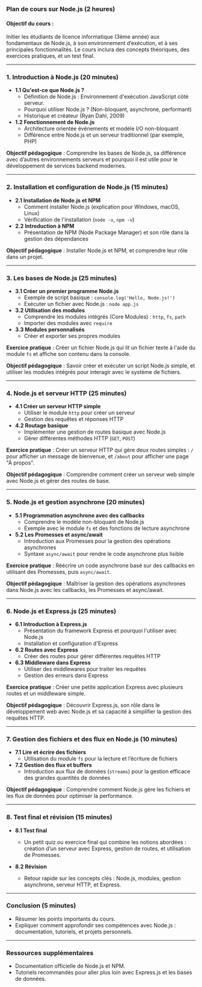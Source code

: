 ### Plan de cours sur Node.js (2 heures)

#### Objectif du cours :
Initier les étudiants de licence informatique (3ème année) aux fondamentaux de Node.js, à son environnement d’exécution, et à ses principales fonctionnalités. Le cours inclura des concepts théoriques, des exercices pratiques, et un test final.

---

### 1. **Introduction à Node.js** (20 minutes)
   - **1.1 Qu'est-ce que Node.js ?**
     - Définition de Node.js : Environnement d'exécution JavaScript côté serveur.
     - Pourquoi utiliser Node.js ? (Non-bloquant, asynchrone, performant)
     - Historique et créateur (Ryan Dahl, 2009)
   - **1.2 Fonctionnement de Node.js**
     - Architecture orientée événements et modèle I/O non-bloquant
     - Différence entre Node.js et un serveur traditionnel (par exemple, PHP)

   **Objectif pédagogique** : Comprendre les bases de Node.js, sa différence avec d’autres environnements serveurs et pourquoi il est utile pour le développement de services backend modernes.

---

### 2. **Installation et configuration de Node.js** (15 minutes)
   - **2.1 Installation de Node.js et NPM**
     - Comment installer Node.js (explication pour Windows, macOS, Linux)
     - Vérification de l'installation (`node -v`, `npm -v`)
   - **2.2 Introduction à NPM**
     - Présentation de NPM (Node Package Manager) et son rôle dans la gestion des dépendances

   **Objectif pédagogique** : Installer Node.js et NPM, et comprendre leur rôle dans un projet.

---

### 3. **Les bases de Node.js** (25 minutes)
   - **3.1 Créer un premier programme Node.js**
     - Exemple de script basique : `console.log('Hello, Node.js!')`
     - Exécuter un fichier avec Node.js : `node app.js`
   - **3.2 Utilisation des modules**
     - Comprendre les modules intégrés (Core Modules) : `http`, `fs`, `path`
     - Importer des modules avec `require`
   - **3.3 Modules personnalisés**
     - Créer et exporter ses propres modules

   **Exercice pratique** : Créer un fichier Node.js qui lit un fichier texte à l'aide du module `fs` et affiche son contenu dans la console.

   **Objectif pédagogique** : Savoir créer et exécuter un script Node.js simple, et utiliser les modules intégrés pour interagir avec le système de fichiers.

---

### 4. **Node.js et serveur HTTP** (25 minutes)
   - **4.1 Créer un serveur HTTP simple**
     - Utiliser le module `http` pour créer un serveur
     - Gestion des requêtes et réponses HTTP
   - **4.2 Routage basique**
     - Implémenter une gestion de routes basique avec Node.js
     - Gérer différentes méthodes HTTP (`GET`, `POST`)

   **Exercice pratique** : Créer un serveur HTTP qui gère deux routes simples : `/` pour afficher un message de bienvenue, et `/about` pour afficher une page "À propos".

   **Objectif pédagogique** : Comprendre comment créer un serveur web simple avec Node.js et gérer des routes de base.

---

### 5. **Node.js et gestion asynchrone** (20 minutes)
   - **5.1 Programmation asynchrone avec des callbacks**
     - Comprendre le modèle non-bloquant de Node.js
     - Exemple avec le module `fs` et des fonctions de lecture asynchrone
   - **5.2 Les Promesses et async/await**
     - Introduction aux Promesses pour la gestion des opérations asynchrones
     - Syntaxe `async/await` pour rendre le code asynchrone plus lisible

   **Exercice pratique** : Réécrire un code asynchrone basé sur des callbacks en utilisant des Promesses, puis `async/await`.

   **Objectif pédagogique** : Maîtriser la gestion des opérations asynchrones dans Node.js avec les callbacks, les Promesses et async/await.

---

### 6. **Node.js et Express.js** (25 minutes)
   - **6.1 Introduction à Express.js**
     - Présentation du framework Express et pourquoi l'utiliser avec Node.js
     - Installation et configuration d'Express
   - **6.2 Routes avec Express**
     - Créer des routes pour gérer différentes requêtes HTTP
   - **6.3 Middleware dans Express**
     - Utiliser des middlewares pour traiter les requêtes
     - Gestion des erreurs dans Express

   **Exercice pratique** : Créer une petite application Express avec plusieurs routes et un middleware simple.

   **Objectif pédagogique** : Découvrir Express.js, son rôle dans le développement web avec Node.js et sa capacité à simplifier la gestion des requêtes HTTP.

---

### 7. **Gestion des fichiers et des flux en Node.js** (10 minutes)
   - **7.1 Lire et écrire des fichiers**
     - Utilisation du module `fs` pour la lecture et l’écriture de fichiers
   - **7.2 Gestion des flux et buffers**
     - Introduction aux flux de données (`streams`) pour la gestion efficace des grandes quantités de données

   **Objectif pédagogique** : Comprendre comment Node.js gère les fichiers et les flux de données pour optimiser la performance.

---

### 8. **Test final et révision** (15 minutes)
   - **8.1 Test final**
     - Un petit quiz ou exercice final qui combine les notions abordées : création d’un serveur avec Express, gestion de routes, et utilisation de Promesses.

   - **8.2 Révision**
     - Retour rapide sur les concepts clés : Node.js, modules, gestion asynchrone, serveur HTTP, et Express.

---

### Conclusion (5 minutes)
   - Résumer les points importants du cours.
   - Expliquer comment approfondir ses compétences avec Node.js : documentation, tutoriels, et projets personnels.

---

### Ressources supplémentaires
   - Documentation officielle de Node.js et NPM.
   - Tutoriels recommandés pour aller plus loin avec Express.js et les bases de données.
